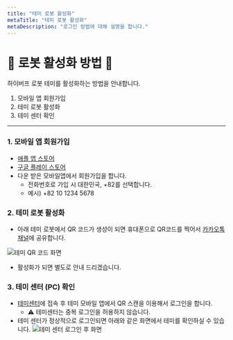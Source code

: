 ```yaml
---
title: "테미 로봇 활성화"
metaTitle: "테미 로봇 활성화"
metaDescription: "로그인 방법에 대해 설명을 합니다."
---
```


# 🌟 로봇 활성화 방법 🌟
하이버프 로봇 테미를 활성화하는 방법을 안내합니다.

1. 모바일 앱 회원가입
2. 테미 로봇 활성화
3. 테미 센터 확인

---

### 1. 모바일 앱 회원가입
- [애플 앱 스토어](https://apps.apple.com/kr/app/temi/id1332976710)
- [구글 플레이 스토어](https://play.google.com/store/apps/details?id=com.robotemi&hl=ko)
- 다운 받은 모바일앱에서 회원가입을 합니다.
  - 전화번호로 가입 시 대한민국, +82를 선택합니다.
  - 예시) +82 10 1234 5678

### 2. 테미 로봇 활성화
- 아래 테미 로봇에서 QR 코드가 생성이 되면 휴대폰으로 QR코드를 찍어서 [카카오톡 채널](https://pf.kakao.com/_IbQxkxl/#:~:text=%EC%B1%84%EB%84%90%ED%99%88%EC%9D%84%20%ED%8F%B0%EC%9C%BC%EB%A1%9C%0A%EC%A0%91%EC%86%8D%ED%95%B4%EB%B3%B4%EC%84%B8%EC%9A%94.-,%EC%B1%84%EB%84%90,-%EC%B6%94%EA%B0%80)에 공유합니다.

![테미 QR 코드 화면](Robot.png)
- 활성화가 되면 별도로 안내 드리겠습니다.

### 3. 테미 센터 (PC) 확인
- [테미센터](https://center.robotemi.com/)에 접속 후 테미 모바일 앱에서 QR 스캔을 이용해서 로그인을 합니다.
  - ⚠️ 테미센터는 중복 로그인을 허용하지 않습니다.
-  테미 센터가 정상적으로 로그인되면 아래와 같은 화면에서 테미를 확인하실 수 있습니다.
![테미 센터 로그인 후 화면](blurred_image.png)

<!-- ## Links

* Relative: [Codeblock](/codeblock)
* Absolute: [Demo](https://learn.hasura.io/graphql/react) -->